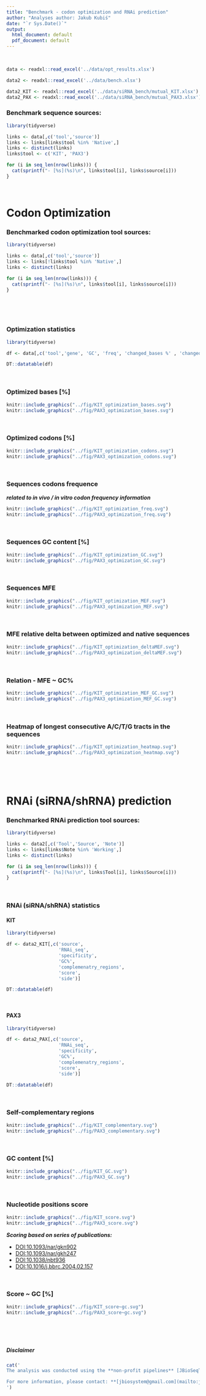```yaml
---
title: "Benchmark - codon optimization and RNAi prediction"
author: "Analyses author: Jakub Kubiś"
date: "`r Sys.Date()`"
output:
  html_document: default
  pdf_document: default
---
```


\



```r

data <- readxl::read_excel('../data/opt_results.xlsx')


```


```r

data2 <- readxl::read_excel('../data/bench.xlsx')

data2_KIT <- readxl::read_excel('../data/siRNA_bench/mutual_KIT.xlsx')
data2_PAX <- readxl::read_excel('../data/siRNA_bench/mutual_PAX3.xlsx')


```


### Benchmark sequence sources:

```r
library(tidyverse)

links <- data[,c('tool','source')]
links <- links[links$tool %in% 'Native',]
links <- distinct(links)
links$tool <- c('KIT', 'PAX3')

for (i in seq_len(nrow(links))) {
  cat(sprintf("- [%s](%s)\n", links$tool[i], links$source[i]))
}

```

\


# Codon Optimization


### Benchmarked codon optimization tool sources:

```r
library(tidyverse)

links <- data[,c('tool','source')]
links <- links[!links$tool %in% 'Native',]
links <- distinct(links)

for (i in seq_len(nrow(links))) {
  cat(sprintf("- [%s](%s)\n", links$tool[i], links$source[i]))
}

```
\


\

### Optimization statistics


```r
library(tidyverse)

df <- data[,c('tool','gene', 'GC', 'freq', 'changed_bases %' , 'changed_codons %', 'MFE [kcal/mol]')]

DT::datatable(df)

```


\


### Optimized bases [%]


```r
knitr::include_graphics("../fig/KIT_optimization_bases.svg")
knitr::include_graphics("../fig/PAX3_optimization_bases.svg")


```



\


### Optimized codons [%]


```r
knitr::include_graphics("../fig/KIT_optimization_codons.svg")
knitr::include_graphics("../fig/PAX3_optimization_codons.svg")

```


\


### Sequences codons frequence 

***related to in vivo / in vitro codon frequency information***


```r
knitr::include_graphics("../fig/KIT_optimization_freq.svg")
knitr::include_graphics("../fig/PAX3_optimization_freq.svg")


```


\


### Sequences GC content [%]


```r
knitr::include_graphics("../fig/KIT_optimization_GC.svg")
knitr::include_graphics("../fig/PAX3_optimization_GC.svg")


```



\


### Sequences MFE


```r

knitr::include_graphics("../fig/KIT_optimization_MEF.svg")
knitr::include_graphics("../fig/PAX3_optimization_MEF.svg")


```

\


### MFE relative delta between optimized and native sequences


```r

knitr::include_graphics("../fig/KIT_optimization_deltaMEF.svg")
knitr::include_graphics("../fig/PAX3_optimization_deltaMEF.svg")


```

\


### Relation - MFE ~ GC%


```r

knitr::include_graphics("../fig/KIT_optimization_MEF_GC.svg")
knitr::include_graphics("../fig/PAX3_optimization_MEF_GC.svg")


```


\

### Heatmap of longest consecutive A/C/T/G tracts in the sequences


```r

knitr::include_graphics("../fig/KIT_optimization_heatmap.svg")
knitr::include_graphics("../fig/PAX3_optimization_heatmap.svg")


```




\


\

# RNAi (siRNA/shRNA) prediction


### Benchmarked RNAi prediction tool sources:

```r
library(tidyverse)

links <- data2[,c('Tool','Source', 'Note')]
links <- links[links$Note %in% 'Working',]
links <- distinct(links)

for (i in seq_len(nrow(links))) {
  cat(sprintf("- [%s](%s)\n", links$Tool[i], links$Source[i]))
}

```

\

### RNAi (siRNA/shRNA) statistics

#### KIT

```r
library(tidyverse)

df <- data2_KIT[,c('source', 
                   'RNAi_seq', 
                   'specificity', 
                   'GC%', 
                   'complemenatry_regions',
                   'score',
                   'side')]

DT::datatable(df)

```

\

#### PAX3

```r
library(tidyverse)

df <- data2_PAX[,c('source', 
                   'RNAi_seq', 
                   'specificity', 
                   'GC%', 
                   'complemenatry_regions',
                   'score',
                   'side')]

DT::datatable(df)

```

\

### Self-complementary regions


```r
knitr::include_graphics("../fig/KIT_complementary.svg")
knitr::include_graphics("../fig/PAX3_complementary.svg")


```


\

### GC content [%]


```r
knitr::include_graphics("../fig/KIT_GC.svg")
knitr::include_graphics("../fig/PAX3_GC.svg")


```

\

### Nucleotide positions score


```r
knitr::include_graphics("../fig/KIT_score.svg")
knitr::include_graphics("../fig/PAX3_score.svg")


```

***Scoring based on series of publications:***

- [DOI:10.1093/nar/gkn902](https://doi.org/10.1093/nar/gkn902)
- [DOI:10.1093/nar/gkh247](https://doi.org/10.1093/nar/gkh247)
- [DOI:10.1038/nbt936](https://doi.org/10.1038/nbt936)
- [DOI:10.1016/j.bbrc.2004.02.157](https://doi.org/10.1016/j.bbrc.2004.02.157)


\

### Score ~ GC [%]


```r
knitr::include_graphics("../fig/KIT_score~gc.svg")
knitr::include_graphics("../fig/PAX3_score~gc.svg")


```



\

\


##### **Disclaimer**

```r
cat('
The analysis was conducted using the **non-profit pipelines** [JBioSeqTools](https://github.com/jkubis96/JBioSeqTools) and custom [scripts](https://github.com/jkubis96/JBioSeq_benchmark/tree/main/scripts) developed by **Jakub Kubiś**.  

For more information, please contact: **[jbiosystem@gmail.com](mailto:jbiosystem@gmail.com)** 
')
```

\
\



